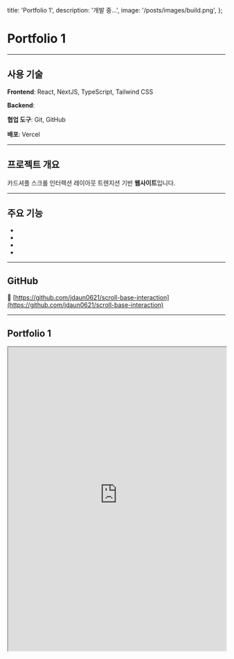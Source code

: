   title: 'Portfolio 1',
  description: '개발 중...',
  image: '/posts/images/build.png',
};

# Portfolio 1

<hr className='my-8 border-gray-300' />

## 사용 기술

**Frontend**: React, NextJS, TypeScript, Tailwind CSS

**Backend**:

**협업 도구**: Git, GitHub

**배포**: Vercel

<hr className='my-8 border-gray-300' />

## 프로젝트 개요

카드셔플 스크롤 인터렉션 레이아웃 트렌지션 기반 **웹사이트**입니다.

<hr className='my-8 border-gray-300' />

## 주요 기능

-
-
-
-

<hr className='my-8 border-gray-300' />

## GitHub

🔗 [https://github.com/jdaun0621/scroll-base-interaction](https://github.com/jdaun0621/scroll-base-interaction)

<hr className='my-8 border-gray-300' />

## Portfolio 1

<iframe
  src='https://scroll-base-interaction.vercel.app/'
  width='100%'
  height='700'
  style={{ border: '1px solid #ccc', borderRadius: '8px' }}
  title='TechPicks Demo'
/>
